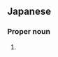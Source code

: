 ==Japanese==
{{ja-kanjitab|はな|おか|yomi=k}}

===Proper noun===
{{ja-pos|はなおか|proper}}

# {{surname|lang=ja|sort=はなおか}}